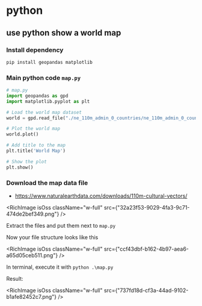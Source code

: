 # python


## use python show a world map

### Install dependency

```bash
pip install geopandas matplotlib
```

### Main python code `map.py`

```python
# map.py
import geopandas as gpd
import matplotlib.pyplot as plt

# Load the world map dataset
world = gpd.read_file("./ne_110m_admin_0_countries/ne_110m_admin_0_countries.shp")

# Plot the world map
world.plot()

# Add title to the map
plt.title('World Map')

# Show the plot
plt.show()
```

### Download the map data file

- https://www.naturalearthdata.com/downloads/110m-cultural-vectors/

<RichImage
  isOss
  className="w-full"
  src={"32a23f53-9029-4fa3-9c71-474de2bef349.png"}
/>

Extract the files and put them next to `map.py`

Now your file structure looks like this

<RichImage
  isOss
  className="w-full"
  src={"ccf43dbf-b162-4b97-aea6-a65d05ceb511.png"}
/>

In terminal, execute it with `python .\map.py`

Result:

<RichImage
  isOss
  className="w-full"
  src={"737fd18d-cf3a-44ad-9102-b1afe82452c7.png"}
/>

